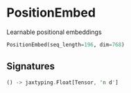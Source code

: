 
# PositionEmbed

Learnable positional embeddings

```python copy
PositionEmbed(seq_length=196, dim=768)
```

## Signatures
```rust
() -> jaxtyping.Float[Tensor, 'n d']
```
